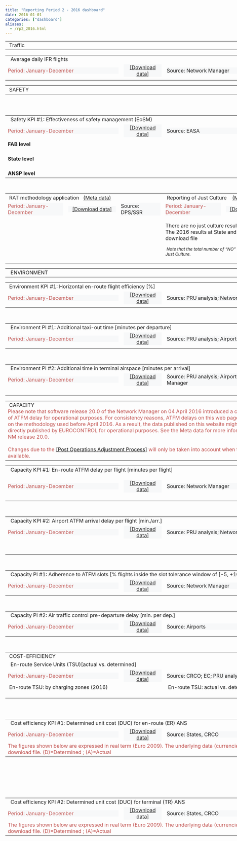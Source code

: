 ```yaml
---
title: "Reporting Period 2 - 2016 dashboard"
date: 2016-01-01
categories: ["dashboard"]
aliases:
  - /rp2_2016.html
---
```


<script type="text/javascript" src="//www.google.com/jsapi"></script><script type="text/javascript"> // load the visualisation API
google.load('visualization', '1', { packages: ['corechart', 'controls'] });
</script>
<script type="text/javascript">

function drawVisualization()
 {

// TRAFFIC - ERT FLTS - YY - CHART
 var crt_ertfltsYY = new google.visualization.ChartWrapper({
		chartType: 'ComboChart',
		containerId: 'crt_ertfltsYY',
		dataSourceUrl: '//docs.google.com/spreadsheets/d/1Ip-cVibeSuNUR3Hgt_EmfN2hUh-cJyh-gXSy_wKV-20/edit?usp=sharing&sheet=ERT_FLTS_YY&range=A5:E10',

		options: {
				width: 450, height: 170,
				chartArea: {left: 80, top: 30, width:'60%',height:'65%'},
				title: 'Average daily IFR flights (EU-wide)',
				titleTextStyle : {color: '#1F1F2E', fontSize: 12},
				legend: 'none',
				series: {
							0: {type: 'bars', color:'#7DD2F2', targetAxisIndex: 0},
							1: {type: 'lines', color:'#B89470', lineWidth: 2, pointSize: 7, targetAxisIndex: 1}
						},
				vAxes:{
							0:{	title:'Avg. daily IFR flights',
								titleTextStyle : {color: '#1F1F2E', fontSize: 11}, minValue: 0.00,
								textStyle:{color: '#1F1F2E'}},
							1:{	title:'year on year (%)',
								titleTextStyle : {color: '#1F1F2E', fontSize: 11}, maxValue: 0.04,
								textStyle:{color:'#B89470'}}
						}
				},
		view: {columns: [0,3,4], rows: [0,1,2,3,4]}
	}); crt_ertfltsYY.draw();


// TRAFFIC - ERT FLTS - MM - CHART
	var crt_ertfltsMM = new google.visualization.ChartWrapper({
		chartType: 'ComboChart',
		containerId: 'crt_ertfltsMM',
		dataSourceUrl: '//docs.google.com/spreadsheets/d/1Ip-cVibeSuNUR3Hgt_EmfN2hUh-cJyh-gXSy_wKV-20/edit?usp=sharing&sheet=ERT_FLTS_MM&range=A4:I64&tq=where%20I%3D1',
options: {
				width: 450, height: 190,
				chartArea: {left: 80, top: 30, width:'60%',height:'60%'},
				title: 'Avg. daily IFR flights',
				titleTextStyle : {color: 'grey', fontSize: 12},
				legend: 'none',
				series: {
							0: {type: 'bars', color:'#7DD2F2', targetAxisIndex: 0},
							1: {type: 'lines', color:'#B89470',lineWidth: 2, pointSize: 6, targetAxisIndex: 1}
						},
				vAxes:{
							0:{	title:'Avg. daily IFR flights',
								titleTextStyle : {color: '#1F1F2E', fontSize: 11}, minValue: 0.00,
								textStyle:{color: '#1F1F2E'}},
							1:{	title:'cum. change vs. prev. year (%)',
								titleTextStyle : {color: '#1F1F2E', fontSize: 11}, maxValue: 0.04,
								textStyle:{color:'#B89470'}}
						}
				},
		view: {columns: [2,6,7]}
	}); crt_ertfltsMM.draw();


// TRAFFIC - ERT FLTS - TABLE
	var tbl_ertflts_YY = new google.visualization.ChartWrapper({
		chartType: 'Table',
		containerId: 'tbl_ertflts_YY',
		dataSourceUrl: '//docs.google.com/spreadsheets/d/1Ip-cVibeSuNUR3Hgt_EmfN2hUh-cJyh-gXSy_wKV-20/edit?usp=sharing&sheet=ERT_FLTS_LOC&range=A5:F15',
		options:{allowHtml: false, width: 470, height: 340},
		view: {columns: [0,3,4,5]
		}
	}); tbl_ertflts_YY.draw();





  // EoSM - YY - CHART - [EU_YY]
    var crt_EoSMYY_ST = new google.visualization.ChartWrapper({
        chartType: 'ComboChart',
        containerId: 'crt_EoSMYY_ST',
        dataSourceUrl: 'https://docs.google.com/spreadsheets/d/1leb0YXcEDIvbQiMJ3bKZcLNxDNrLTSMm3jsmmwr2Lrs/edit?usp=sharing&sheet=EoSM_State_Score&range=A1:D31',
        options: {
            width: 475,
            height: 230,
            chartArea: {
                left: 50,
                top: 30,
                width: '85%',
                height: '50%'
            },
            title: 'Effectiveness of Safety Management score (State level)',
            titleTextStyle: {
                color: 'grey',
                fontSize: 12
            },
            legend: 'none',
            isStacked: 'true',
            seriesType: 'bars',
            colors: ['#7DD2F2'],
            vAxis: {
                title: 'EoSM score',
                titleTextStyle: {
                    color: 'grey',
                    fontSize: 11
                }
            },
            hAxis: {
                title: 'EASA verified results',
                titleTextStyle: {
                    color: 'grey',
                    fontSize: 11
                },
                type: 'string',
                slantedText: true,
                slantedTextAngle: 90,
                textStyle: {
                    color: 'grey',
                    fontSize: 10
                }
            }
        },
        view: {
            'columns': [0, 3]
        }
    });
    crt_EoSMYY_ST.draw();


  // EoSM - YY - CHART - [EU_YY]
    var crt_EoSMYY_AN = new google.visualization.ChartWrapper({
        chartType: 'ComboChart',
        containerId: 'crt_EoSMYY_AN',
        dataSourceUrl: 'https://docs.google.com/spreadsheets/d/1leb0YXcEDIvbQiMJ3bKZcLNxDNrLTSMm3jsmmwr2Lrs/edit?usp=sharing&sheet=EoSM_ANSP_Score&range=A1:D32',
        options: {
            width: 475,
            height: 230,
            chartArea: {
                left: 50,
                top: 30,
                width: '85%',
                height: '50%'
            },
            title: 'Effectiveness of Safety Management score (ANSP level)',
            titleTextStyle: {
                color: 'grey',
                fontSize: 12
            },
            legend: 'none',
            isStacked: 'true',
            seriesType: 'bars',
            colors: ['#7DD2F2'],
            vAxis: {
                title: 'EoSM score',
                titleTextStyle: {
                    color: 'grey',
                    fontSize: 11
                }
            },
            hAxis: {
                title: 'Verified by NSAs',
                titleTextStyle: {
                    color: 'grey',
                    fontSize: 11
                },
                type: 'string',
                slantedText: true,
                slantedTextAngle: 90,
                textStyle: {
                    color: 'grey',
                    fontSize: 10
                }
            }
        },
        view: {
            'columns': [0, 3]
        }
    });
    crt_EoSMYY_AN.draw();

  // EoSM - YY - CHART - [TABLE FAB]
    var tbl_EOSM_FAB_1 = new google.visualization.ChartWrapper({
        chartType: 'Table',
        containerId: 'tbl_EOSM_FAB_1',
        dataSourceUrl: 'https://docs.google.com/spreadsheets/d/1leb0YXcEDIvbQiMJ3bKZcLNxDNrLTSMm3jsmmwr2Lrs/edit?usp=sharing&sheet=EoSM_FAB_MIN_LEV&range=A3:K12',
        options: {
            header: true,
            allowHtml: true,
            width: 950,
            height: 150
        },
        view: {
            columns: [1, 2, 3, 4, 5, 6, 7, 8, 9, 10]
        }
    });
    tbl_EOSM_FAB_1.draw();


  // EoSM - YY - CHART - [TABLE STATE LEVEL]
    var tbl_EOSM_STA = new google.visualization.ChartWrapper({
        chartType: 'Table',
        containerId: 'tbl_EOSM_STA',
        dataSourceUrl: 'https://docs.google.com/spreadsheets/d/1leb0YXcEDIvbQiMJ3bKZcLNxDNrLTSMm3jsmmwr2Lrs/edit?usp=sharing&sheet=EoSM_State_MIN_LEV&range=A3:J33',
        options: {
            header: true,
            allowHtml: true,
            width: 950,
            height: 150
        },
        view: {
            columns: [1, 3, 4, 5, 6, 7, 8, 9]
        }
    });
    tbl_EOSM_STA.draw();

  // EoSM - YY - CHART - [TABLE ANSP LEVEL]
    var tbl_EOSM_ANSP = new google.visualization.ChartWrapper({
        chartType: 'Table',
        containerId: 'tbl_EOSM_ANSP',
        dataSourceUrl: 'https://docs.google.com/spreadsheets/d/1leb0YXcEDIvbQiMJ3bKZcLNxDNrLTSMm3jsmmwr2Lrs/edit?usp=sharing&sheet=EoSM_ANSP_MIN_LEV&range=A3:J34',
        options: {
            header: true,
            allowHtml: true,
            width: 950,
            height: 150
        },
        view: {
            columns: [1, 3, 4, 5, 6, 7, 8, 9]
        }
    });
    tbl_EOSM_ANSP.draw();


  // RAT - YY - CHART - [EU_YY]
    var Y15_crt_RAT = new google.visualization.ChartWrapper({
        chartType: 'ComboChart',
        containerId: 'Y15_crt_RAT',
        dataSourceUrl: 'https://docs.google.com/spreadsheets/d/1dLu943x8jVOynkIaoW0LmjDFYay5ap-xvgEbPesMNfw/edit?usp=sharing&sheet=SES_RP2&range=A1:B6',
        options: {
            width: 475,
            height: 230,
            chartArea: {
                left: 50,
                top: 30,
                width: '85%',
                height: '50%'
            },
            title: ' % severity assessed with RAT (EU RP2 States)',
            titleTextStyle: {
                color: 'grey',
                fontSize: 12
            },
            legend: 'none',
            isStacked: 'true',
            seriesType: 'bars',
            colors: ['#7DD2F2'],
            vAxis: {
                title: '% severity assessed',
                titleTextStyle: {
                    color: 'grey',
                    fontSize: 11
                }
            },
            hAxis: {
                title: 'The State level results can be found in the download file',
                titleTextStyle: {
                    color: 'grey',
                    fontSize: 11
                },
                type: 'string',
                //slantedText:true,
                //slantedTextAngle: 0,
                textStyle: {
                    color: 'grey',
                    fontSize: 11
                }
            }
        },
        view: {
            'columns': [0, 1]
        }
    });
    Y15_crt_RAT.draw();




// ENVIRONMENT - Horizontal flight efficiency - YY - CHART
	var crt_flteffYY = new google.visualization.ChartWrapper({
		chartType: 'ComboChart',
		containerId: 'crt_flteffYY',
		dataSourceUrl: '//docs.google.com/spreadsheets/d/1N0EH3rG0k-9ornfJXWWPks8iKBB8LBsx9WyqljHhc8c/edit?usp=sharing&sheet=FLT_EFF_YY&range=A5:G10',
			options:{
					width: 450, height: 180,
					chartArea: {left: 50, top: 30, width:'55%',height:'60%'},
					title: 'Horiz. en-route flight efficiency (yearly)',
					titleTextStyle : {color: 'grey', fontSize: 11},
			legend: {
                     position: 'right',
                     textStyle: { color: 'grey', fontSize: 10 }
					},
					series: {
								1: {type:'lines', color:'#5D7CBA', lineWidth: 1, pointSize: 3},
								0: {type:'lines', color:'#5D7CBA', lineWidth: 1, lineDashStyle: [6, 3]},
								3: {type:'lines', color:'#c0504d', lineWidth: 1, pointSize: 4, pointShape: 'diamond',},
							    2: {type:'lines', color:'#C0504D', lineWidth: 1, lineDashStyle: [6, 3]}
							},
					vAxis: {
                  title: 'Inefficiency (%)',
                  titleTextStyle: { color: 'grey', fontSize: 10 },
                  minValue: 0.02,
                  maxValue: 0.06,
                  viewWindow: { min: 0.02, max: 0.06 },
                  format: '0.0%'
               }
							,
					hAxis: {title: 'Annual values for the SES-RP2 area', titleTextStyle: {color: 'grey', fontSize: 10}}
				},
				view: {columns: [1,3,4,5,6] , rows: [0,1,2,3,4] }
	}); crt_flteffYY.draw();


// ENVIRONMENT - Horizontal flight efficiency - MM - CHART
    var crt_flteffMM = new google.visualization.ChartWrapper({
        chartType: 'LineChart',
        containerId: 'crt_flteffMM',
        dataSourceUrl: 'https://docs.google.com/spreadsheets/d/1N0EH3rG0k-9ornfJXWWPks8iKBB8LBsx9WyqljHhc8c/edit?usp=sharing&sheet=FLT_EFF_MM&range=A5:F65&tq=where%20F%3D1',
        options: {
            width: 450,
            height: 190,
            chartArea: {
                left: 50,
                top: 30,
                width: '55%',
                height: '50%'
            },
            title: 'Horiz. en-route flight efficiency (monthly)',
            titleTextStyle: {
                color: 'grey',
                fontSize: 11
            },
            legend: {
                position: 'right',
                textStyle: {
                    color: 'grey',
                    fontSize: 10
                }
            },
            series: {
                0: {
                    type: 'lines',
                    color: '#c0504d',
                    lineWidth: 1,
                    pointSize: 4,
                    pointShape: 'diamond'
                },
                1: {
                    type: 'lines',
                    color: '#5D7CBA',
                    lineWidth: 1,
                    pointSize: 3
                }
            },
            vAxis: {
                title: 'Inefficiency (%)',
                titleTextStyle: {
                    color: 'grey',
                    fontSize: 10
                },
                minValue: 0.02,
                maxValue: 0.06,
                viewWindow: {
                    min: 0.02,
                    max: 0.06
                },
                format: '0.0%'
            },
            hAxis: {
                title: 'Monthly values for the SES-RP2 area',
                titleTextStyle: {
                    color: 'grey',
                    fontSize: 10
                },
                type: 'string',
                slantedText: true,
                slantedTextAngle: 40,
                textStyle: {
                    fontSize: 11
                }
            }
        },
        view: {
            'columns': [0, 3, 4]
        }
    });
    crt_flteffMM.draw();


// ENVIRONMENT - Horizontal flight efficiency - TABLE
	var tbl_ert_flteff = new google.visualization.ChartWrapper({
		chartType: 'Table',
		containerId: 'tbl_ert_flteff',
		dataSourceUrl: '//docs.google.com/spreadsheets/d/1N0EH3rG0k-9ornfJXWWPks8iKBB8LBsx9WyqljHhc8c/edit?usp=sharing&sheet=ERT_FLT_EFF_FAB&range=A5:E15&hl=en_GB',
		options:{
		allowHtml: true,
		width: 470, height: 360,
		//style: {fontSize: 9}
		},
		view: {columns: [0,2,3,4]
		}
	}); tbl_ert_flteff.draw();

// ENVIRONMENT - ASMA DLY - LOC - TABLE
	var tbl_ASMAdly_LOC = new google.visualization.ChartWrapper({
		chartType: 'Table',
		containerId: 'tbl_ASMAdly_LOC',
		dataSourceUrl: '//docs.google.com/spreadsheets/d/1MdhOPUqTN4nvVcyU0LsfBJ3uNOGjv7x5O1VzQKekILg/edit?usp=sharing&sheet=ASMA_LOC&range=A5:F35',
		options:{ allowHtml: false, width: 470, height: 280},
		view: {columns: [0,5,1]}
	}); tbl_ASMAdly_LOC.draw();
// ENVIRONMENT - ASMA DLY - APT - TABLE
	var tbl_ASMAdly_APT = new google.visualization.ChartWrapper({
		chartType: 'Table',
		containerId: 'tbl_ASMAdly_APT',
		dataSourceUrl: '//docs.google.com/spreadsheets/d/1MdhOPUqTN4nvVcyU0LsfBJ3uNOGjv7x5O1VzQKekILg/edit?usp=sharing&sheet=ASMA_APT&range=A5:G180',
		options:{ allowHtml: false, width: 470, height: 280},
		view: {columns: [1,2,0,3]}
	}); tbl_ASMAdly_APT.draw();

// ENVIRONMENT - TAXI OUT DLY - LOC - TABLE
	var tbl_txdly_LOC = new google.visualization.ChartWrapper({
		chartType: 'Table',
		containerId: 'tbl_txdly_LOC',
		dataSourceUrl: '//docs.google.com/spreadsheets/d/1hLYGdDDyS6-6IXVyblXZiWptQ2FB818qoCn2g0msKas/edit?usp=sharing&sheet=TxOut_LOC&range=A5:F35',
		options:{ allowHtml: false, width: 470, height: 280},
		view: {columns: [0,5,1]}
	}); tbl_txdly_LOC.draw();
// ENVIRONMENT - TAXI OUT DLY - APT - TABLE
	var tbl_txdly_APT = new google.visualization.ChartWrapper({
		chartType: 'Table',
		containerId: 'tbl_txdly_APT',
		dataSourceUrl: '//docs.google.com/spreadsheets/d/1hLYGdDDyS6-6IXVyblXZiWptQ2FB818qoCn2g0msKas/edit?usp=sharing&sheet=TxOut_APT&range=A5:G180',
		options:{ allowHtml: false, width: 470, height: 280},
		view: {columns: [1,2,0,3]}
	}); tbl_txdly_APT.draw();

// CAPACITY - En-route ATFM delay - YY - CHART
	var crt_ertdlyYY = new google.visualization.ChartWrapper({
		chartType: 'ComboChart',
		containerId: 'crt_ertdlyYY',
		dataSourceUrl: '//docs.google.com/spreadsheets/d/1qrQvx2VBM5ig-HGvIIbHk_kkjJoQa5Wx0QOtC_4xIPE/edit?usp=sharing&alt=json&sheet=ERT_ATFM_YY&range=A5:F10',
		options:{
					width: 450, height: 160,
					chartArea: {left: 50, top: 30, width:'55%',height:'60%'},
					title: 'En-route ATFM delays (SES RP2 area)',
					titleTextStyle : {color: 'grey', fontSize: 11},
					legend: {position:'right',textStyle:{color: 'grey', fontSize: 10}},
					isStacked : 'true',
					series: {
								1: {type:'bars',color:'#7DD2F2'},
								0: {type:'lines',color:'D80032', lineWidth: 0.5, pointSize: 7}
							},
					vAxis: {title: 'minutes per flight', format: '0.00',
							titleTextStyle: {color: 'grey', fontSize: 10}}
				},
		view: {'columns': [0,4,1]}
	}); crt_ertdlyYY.draw();

// CAPACITY - En-route ATFM delay - MM - CHART
	var crt_ertdlyMM = new google.visualization.ChartWrapper({
		chartType: 'ComboChart',
		containerId: 'crt_ertdlyMM',
		dataSourceUrl: '//docs.google.com/spreadsheets/d/1qrQvx2VBM5ig-HGvIIbHk_kkjJoQa5Wx0QOtC_4xIPE/edit?usp=sharing&sheet=ERT_ATFM_MM&range=A5:G65&tq=where%20G%3D1',
		options:{
					width: 450, height: 190,
					chartArea: {left: 80, top: 30, width:'60%',height:'60%'},
					title: 'En-route ATFM delays (SES RP2 Area)',
					titleTextStyle : {color: 'grey', fontSize: 11},
					legend: {position:'right',textStyle:{color: 'grey', fontSize: 10}},
					isStacked : 'true',
					series: {
								0: {type:'lines',color:'#5D7CBA', lineWidth: 1, pointSize: 6},
								1: {type:'bars',color:'#7DD2F2'}
							},
					vAxis: {title: 'minutes per flight', format: '0.00',
							titleTextStyle: {color: 'grey',fontSize: 10}}
				},
		view: {'columns': [1,5,2]}
	}); crt_ertdlyMM.draw();

// ERT ATFM DLY - YY EU wide - TABLE
	var tbl_ertdly_YYtgt = new google.visualization.ChartWrapper({
		chartType: 'Table',
		containerId: 'tbl_ertdly_YYtgt',
		dataSourceUrl: '//docs.google.com/spreadsheets/d/1qrQvx2VBM5ig-HGvIIbHk_kkjJoQa5Wx0QOtC_4xIPE/edit?usp=sharing&sheet=ERT_ATFM_LOC&range=A5:F15&hl=en_GB',
		options:{allowHtml: false, width: 470, height: 280},
		view: {columns: [0,1,4,5]
		}
	}); tbl_ertdly_YYtgt.draw();

// CAPACITY - Airport ATFM arrival delay - YY - CHART
	var crt_aptATFMsesYY = new google.visualization.ChartWrapper({
		chartType: 'ComboChart',
		containerId: 'crt_aptATFMsesYY',
		dataSourceUrl: '//docs.google.com/spreadsheets/d/1_4ov3Bh400d9X2MNkXt8nH3BBpD7ipyhZULbKuGEAI4/edit?usp=sharing&sheet=APT_ATFM_SES_YY&range=A5:D10',
		options:{
					width: 450, height: 190,
					chartArea: {left: 80, top: 30, width:'60%',height:'60%'},
					title: 'Airport ATFM arrival delays (SES-RP2 airports)',
					titleTextStyle : {color: 'grey', fontSize: 11},
					legend: {position:'right',textStyle:{color: 'grey', fontSize: 10}},
					isStacked : 'true',
					seriesType: 'bars',
					colors: ['#7DD2F2'],
					vAxis: {title: 'minutes per arrival',  format: '0.00',
							titleTextStyle: {color: 'grey', fontSize: 10}}
				},
		view: { columns: [0,1] , rows: [0,1,2,3,4] }
	}); crt_aptATFMsesYY.draw();

// CAPACITY - Airport ATFM arrival delay - MM - CHART
	var crt_aptATFMsesMM = new google.visualization.ChartWrapper({
		chartType: 'ComboChart',
		containerId: 'crt_aptATFMsesMM',
		dataSourceUrl: '//docs.google.com/spreadsheets/d/1_4ov3Bh400d9X2MNkXt8nH3BBpD7ipyhZULbKuGEAI4/edit?usp=sharing&sheet=APT_ATFM_SES_MM&range=A5:G65&tq=where%20G%3D1',
				options:{
					width: 450, height: 190,
					chartArea: {left: 80, top: 30, width:'60%',height:'60%'},
					title: 'Airport arr. ATFM delays (SES-RP2 airports)',
					titleTextStyle : {color: 'grey', fontSize: 11},
					legend: {position:'right',textStyle:{color: 'grey', fontSize: 10}},
					isStacked : 'true',
					series: {
								0: {type:'lines',color:'#5D7CBA', lineWidth: 1, pointSize: 6},
								1: {type:'bars',color:'#7DD2F2'}
							},
					vAxis: {title: 'minutes per arrival', format: '0.00',
							titleTextStyle: {color: 'grey', fontSize: 10}}
						},
		view: {'columns': [1,5,2] }
	}); crt_aptATFMsesMM.draw();

// CAPACITY - Airport ATFM arrival delay - LOC - TABLE
	var tbl_aptATFM_LOC = new google.visualization.ChartWrapper({
		chartType: 'Table',
		containerId: 'tbl_aptATFM_LOC',
		dataSourceUrl: '//docs.google.com/spreadsheets/d/1_4ov3Bh400d9X2MNkXt8nH3BBpD7ipyhZULbKuGEAI4/edit?usp=sharing&sheet=APT_ATFM_LOC&range=A5:G35',
		options:{ allowHtml:true, width: 470, height: 280},
		view: {columns: [0,1,2,3,4]}
	}); tbl_aptATFM_LOC.draw();

// CAPACITY - Airport ATFM arrival delay - APT - TABLE
	var tbl_aptATFM_APT = new google.visualization.ChartWrapper({
		chartType: 'Table',
		containerId: 'tbl_aptATFM_APT',
		dataSourceUrl: '//docs.google.com/spreadsheets/d/1_4ov3Bh400d9X2MNkXt8nH3BBpD7ipyhZULbKuGEAI4/edit?usp=sharing&sheet=APT_ATFM_APT&range=A5:F180',
		options:{ allowHtml:true, width: 470, height: 280},
		view: {columns: [1,2,0,3]}
	}); tbl_aptATFM_APT.draw();

// CAPACITY - Airport ATFM slot adherence LOC - TABLE
	var tbl_aptATFMADH_LOC = new google.visualization.ChartWrapper({
		chartType: 'Table',
		containerId: 'tbl_aptATFMADH_LOC',
		dataSourceUrl: '//docs.google.com/spreadsheets/d/1aXO6pvE4Q6m7auDAGJv2VwXUOUd00-zfdLJbMBRYbkY/edit?usp=sharing&sheet=APT_ATFM_ADH_LOC&range=A5:B35',
		options:{ allowHtml:true, width: 470, height: 280},
		view: {columns: [0,1]}
	}); tbl_aptATFMADH_LOC.draw();

// CAPACITY - Airport ATFM slot adherence APT - TABLE
	var tbl_aptATFMADH_APT = new google.visualization.ChartWrapper({
		chartType: 'Table',
		containerId: 'tbl_aptATFMADH_APT',
		dataSourceUrl: '//docs.google.com/spreadsheets/d/1aXO6pvE4Q6m7auDAGJv2VwXUOUd00-zfdLJbMBRYbkY/edit?usp=sharing&sheet=APT_ATFM_ADH_APT&range=A5:D180',
		options:{ allowHtml:true, width: 470, height: 280},
		view: {columns: [1,2,0,3]}
	}); tbl_aptATFMADH_APT.draw();

// CAPACITY - Airport ATC pre-departure LOC - TABLE
	var tbl_aptATC_LOC = new google.visualization.ChartWrapper({
		chartType: 'Table',
		containerId: 'tbl_aptATC_LOC',
		dataSourceUrl: '//docs.google.com/spreadsheets/d/1fbGRbNRWg6XJyhGIuA-LgacvNGUtdLU_CqbtvP9Wwjo/edit?usp=sharing&sheet=APT_ATC_PRE_LOC&range=A5:E35',
		options:{ allowHtml:true, width: 470, height: 280},
		view: {columns: [0,4,1]}
	}); tbl_aptATC_LOC.draw();

// CAPACITY - Airport ATC pre-departure APT - TABLE
	var tbl_aptATC_APT = new google.visualization.ChartWrapper({
		chartType: 'Table',
		containerId: 'tbl_aptATC_APT',
		dataSourceUrl: '//docs.google.com/spreadsheets/d/1fbGRbNRWg6XJyhGIuA-LgacvNGUtdLU_CqbtvP9Wwjo/edit?usp=sharing&sheet=APT_ATC_PRE_APT&range=A5:F180',
		options:{ allowHtml:true, width: 470, height: 280},
		view: {columns: [1,2,0,3]}
	}); tbl_aptATC_APT.draw();

// ERT SU - TABLE
	var tbl_ertSU = new google.visualization.ChartWrapper({
		chartType: 'Table',
		containerId: 'tbl_ertSU',
		dataSourceUrl: '//docs.google.com/spreadsheets/d/1vr98Lgny8K4enpo3NhXVUIS0tqJ0Xf1SonxfeZwnv9g/edit?usp=sharing&sheet=ERT_SU_CZ&range=A5:I36',
		options:{ allowHtml:true, width: 470, height: 400},
		view: {columns: [0,3,6,8,5]}
	}); tbl_ertSU.draw();

// ERT SU - YY - CHART vs target - [EU_YY]
var crt_ertSUYYvstgt = new google.visualization.ChartWrapper({
		chartType: 'ComboChart',
		containerId: 'crt_ertSUYYvstgt',
		dataSourceUrl: '//docs.google.com/spreadsheets/d/1vr98Lgny8K4enpo3NhXVUIS0tqJ0Xf1SonxfeZwnv9g/edit?usp=sharing&sheet=ERT_SU_CZ&range=A5:M36',
		options:{
					width: 475, height: 400,
					chartArea: {left: 55, top: 30, width:'80%',height:'50%'},
					titleTextStyle : {color: 'grey', fontSize: 12},
					legend: {position:'bottom',textStyle:{color: 'grey', fontSize: 10}},
					series: {
								0: {type:'bars',color:'#7DD2F2'},
								1: {type:'lines',color:'green', lineWidth: 1},
							    2: {type:'lines',color:'D80032', lineWidth: 1}
							},
					vAxis: {title: 'actual vs. determined ERT SU',  format: '0%', viewWindow: { min: -0.15, max: 0.35 }, textStyle: {color: 'grey', fontSize: 11},
							titleTextStyle: {color: 'grey', fontSize: 10}},
					hAxis: {slantedTextAngle: 90,
							textStyle: {color: 'grey', fontSize: 10}}
				},
		view: {'columns': [0,8,10,12]}
	}); crt_ertSUYYvstgt.draw();

// ER CEF - STATE - TABLE
    var tbl_ertcef_state = new google.visualization.ChartWrapper({
        chartType: 'Table',
        containerId: 'tbl_ertcef_state',
        dataSourceUrl: 'https://docs.google.com/spreadsheets/d/1Q6DzCPVQP07T2yYBM9O9QjV6QmjGi7ehlMzezI4hsPY/edit?usp=sharing&sheet=ERT_CEF_STATE&range=A2:AJ32&hl=en_GB',
        options: {
            allowHtml: true,
            width: 950,
            height: 280
        },
        view: {columns: [0, 29, 30,31,33,34,35]}
    });
    tbl_ertcef_state.draw();

 // ER CEF - FAB - TABLE
    var tbl_ertcef_fab = new google.visualization.ChartWrapper({
        chartType: 'Table',
        containerId: 'tbl_ertcef_fab',
        dataSourceUrl: 'https://docs.google.com/spreadsheets/d/1Q6DzCPVQP07T2yYBM9O9QjV6QmjGi7ehlMzezI4hsPY/edit?usp=sharing&sheet=ERT_CEF_FAB&range=A2:N11&hl=en_GB',
        options: {
            allowHtml: true,
            width: 950,
            height: 270
        },
        view: {columns: [0, 7, 8, 9,11,12,13]}
    });
    tbl_ertcef_fab.draw();

 // TRM CEF - TCZ - TABLE
    var tbl_trcef_state = new google.visualization.ChartWrapper({
        chartType: 'Table',
        containerId: 'tbl_trcef_state',
        dataSourceUrl: 'https://docs.google.com/spreadsheets/d/11HvNJxV1uOvywak5seqy2CXGEKWl7jUJVdBO_MrE98w/edit?usp=sharing&sheet=TRM_CEF_STATE&range=A2:AJ39&hl=en_GB',
        options: {
            allowHtml: true,
            width: 950,
            height: 280
        },
        view: {columns: [0, 29, 30,31,33,34,35]}
    });
    tbl_trcef_state.draw();

 // TRM CEF - FAB - TABLE
    var tbl_trcef_fab = new google.visualization.ChartWrapper({
        chartType: 'Table',
        containerId: 'tbl_trcef_fab',
        dataSourceUrl: 'https://docs.google.com/spreadsheets/d/11HvNJxV1uOvywak5seqy2CXGEKWl7jUJVdBO_MrE98w/edit?usp=sharing&sheet=TRM_CEF_FAB&range=A2:N11&hl=en_GB',
        options: {
            allowHtml: true,
            width: 950,
            height: 270
        },
        view: {columns: [0, 7, 8, 9,11,12,13]}
    });
    tbl_trcef_fab.draw();

}
google.setOnLoadCallback(drawVisualization)
</script>


<table style="text-align: left; width: 950px;" border="0" cellpadding="2" cellspacing="2">
<tbody>
<tr>
<td colspan="2" rowspan="1" style="width: 950px">
<div class="head2">&nbsp;Traffic</div>
</td>
</tr>

<table style="width: 950px;" border="0" cellpadding="1" cellspacing="1">
<tbody>
<tr>
<td colspan="4" rowspan="1">
<div class="head3">&nbsp; Average daily IFR flights</div>
</td>
</tr>
<tr>
<td>
<div style="width: 350px; text-align: left; background-color:#f7f8f9; vertical-align: top;" class="data-period"> <span style="color:#C0504D;">
Period: January-December</span></div></td>
<td>
<div style="width: 120px; text-align: center; background-color:#f7f8f9; vertical-align: top;"><span style="color: rgb(102, 102, 102);">
<a href="//docs.google.com/spreadsheets/d/1Ip-cVibeSuNUR3Hgt_EmfN2hUh-cJyh-gXSy_wKV-20/edit?usp=sharing&hl=en_GB" target="_blank">[Download data]</a>
</span></div></td>
<td>
<div style="width: 350px; text-align: left; background-color:#f7f8f9; vertical-align: top;" class="data-source">
Source: Network Manager</div></td>
<td>
<div style="width: 120px; text-align: center; background-color:#f7f8f9; vertical-align: top;"> <span style="color: rgb(102, 102, 102);">
<a href='{{< relref "/metadata/minutes-of-en-route-atfm-delay-per-flight-ses-rp2.md" >}}' target="_blank">[Meta data]</a>
</span></div></td>

</tr>
<tr>
<td colspan="2" rowspan="1" style="width: 475px; vertical-align: top;">
<div style="float: left;" id="crt_ertfltsYY"></div>
<div style="float: left;" id="crt_ertfltsMM"></div>

<td colspan="2" rowspan="1" style="width: 475px; vertical-align: top;">
<div style="float: top;" id="tbl_ertflts_YY"></div>

</tr>
</tbody>
</table>
</tbody>
</table>


<table style="text-align: left; width: 950px;" border="0" cellpadding="2" cellspacing="2">
<tbody>
<tr>
<td colspan="4" rowspan="1" style="width: 950px">
<div class="head2">&nbsp;SAFETY</div>
</td>
</tr>
<table style="width: 950px;" border="0" cellpadding="1" cellspacing="1">
<tbody>
<tr>
<td colspan="4" rowspan="1">
<div class="head3">&nbsp; Safety KPI #1: Effectiveness of safety management (EoSM)</div>
</td>
</tr>
<tr>
<td>
<div style="width: 350px; text-align: left; background-color:#f7f8f9; vertical-align: top;" class="data-period"> <span style="color:#C0504D;">
Period: January-December</span></div>
</td>
<td>
<div style="width: 120px; text-align: center; background-color:#f7f8f9; vertical-align: top;"><span style="color: rgb(102, 102, 102);">
<a href="https://docs.google.com/spreadsheets/d/1leb0YXcEDIvbQiMJ3bKZcLNxDNrLTSMm3jsmmwr2Lrs/edit?usp=sharing" target="_blank">[Download data]</a>
</span></div>
</td>
<td>
<div style="width: 350px; text-align: left; background-color:#f7f8f9; vertical-align: top;" class="data-source">
Source: EASA</div>
</td>
<td>
<div style="width: 120px; text-align: center; background-color:#f7f8f9; vertical-align: top;"> <span style="color: rgb(102, 102, 102);">
<a href='{{< relref "/metadata/effectiveness-of-safety-management.md" >}}' target="_blank">[Meta data]</a>
</span></div>
</td>
</tr>
<tr>
<td colspan="2" rowspan="1" style="width: 475px; vertical-align: top;">
<div style="float: top;" id="crt_EoSMYY_ST"></div>
<td colspan="2" rowspan="1" style="width: 475px; vertical-align: top;">
<div style="float: top;" id="crt_EoSMYY_AN"></div>
</td>
</tr>
<tr>
<td colspan="4" rowspan="1" style="width: 950px; vertical-align: top;">
<div><b>FAB level</b></div>
<div style="float: top;" id="tbl_EOSM_FAB_1"></div>
</tr>
<br>
<tr>
<td colspan="4" rowspan="1" style="width: 950px; vertical-align: top;">
<br>
<div><b>State level</b></div>
<div style="float: top;" id="tbl_EOSM_STA"></div>
</td>
</tr>
<tr>
<td colspan="4" rowspan="1" style="width: 950px; vertical-align: top;">
<br>
<div><b>ANSP level</b></div>
<div style="float: top;" id="tbl_EOSM_ANSP"></div>
</td>
<br>
</tr>
</tbody>
</table>
<table style="text-align: left; width: 950px;" border="0" cellpadding="2" cellspacing="2">
<tbody>
<br>
<tr>
<td colspan="3" rowspan="1" style="width: 475px, text-align: center; vertical-align: top;">
<div class="head4">&nbsp;RAT methodology application&nbsp;&nbsp;
<a href='{{< relref "/metadata/rat-methodology-application.md" >}}' target="_blank">(Meta data)</a></div>
</td>
<td colspan="3" rowspan="1" style="width: 475px, text-align: center; vertical-align: top;">
<div class="head4">&nbsp;Reporting of Just Culture &nbsp;&nbsp;
<a href='{{< relref "/metadata/reporting-of-just-culture.md" >}}' target="_blank">(Meta data)</a> </div>
</td>
</tr>
<tr>
<td>
<div style="width: 175px; text-align: left; background-color:#f7f8f9; vertical-align: top;" class="data-period"> <span style="color:#C0504D;">
Period: January-December</span></div>
</td>
<td>
<div style="width: 150px; text-align: center; background-color:#f7f8f9; vertical-align: top;"><span style="color: rgb(102, 102, 102);">
<a href="https://docs.google.com/spreadsheets/d/160-P769ewud3-dcR7kwhw6m7g0acg8ldp_9zdYCfm9c/edit?usp=sharing" target="_blank">[Download data]</a>
</span></div>
</td>
<td>
<div style="width: 125px; text-align: left; background-color:#f7f8f9; vertical-align: top;" class="data-source">Source: DPS/SSR</div>
</td>
<td>
<div style="width: 175px; text-align: left; background-color:#f7f8f9; vertical-align: top;" class="data-period"> <span style="color:#C0504D;">
Period: January-December</span></div>
</td>
<td>
<div style="width: 150px; text-align: center; background-color:#f7f8f9; vertical-align: top;"><span style="color: rgb(102, 102, 102);">
<a href="https://docs.google.com/spreadsheets/d/1Ck1CEYiWZnN_C716rH7UHvCe7WXvB52Uhpnc_qLpA64/edit?usp=sharing" target="_blank">[Download data]</a>
</span></div>
</td>
<td>
<div style="width: 125px; text-align: left; background-color:#f7f8f9; vertical-align: top;" class="data-source">Source: EASA</div>
</td>
</tr>
<tr>
<td colspan="3" rowspan="1">
<div style="float: top;" id="Y15_crt_RAT"></div>
</td>
<td colspan="3" rowspan="1">
<div style="text-align: left; vertical-align: top">
<p>There are no just culture results at European wide level.
<br>The 2016 results at State and ANSP level can be found in the download file</p>
<p><small><i>&nbsp;Note that the total number of "NO" answers may not reflect an absence of Just Culture.</i></small></p>
</div>
</td>
</tr>
</tbody>
</table>
</tbody>
</table>

<table style="text-align: left; width: 950px;" border="0" cellpadding="2" cellspacing="2">
<tbody>
<tr>
<td colspan="4" rowspan="1" style="width: 950px">
<div class="head2">&nbsp; ENVIRONMENT</div>
</td>
</tr>

<table style="width: 950px;" border="0" cellpadding="1" cellspacing="1">
<tbody>
<tr>
<td colspan="4" rowspan="1">
<div class="head3">&nbsp;Environment KPI #1: Horizontal en-route flight efficiency [%]</div>
</td>
</tr>
<tr>
<td>
<div style="width: 350px; text-align: left; background-color:#f7f8f9; vertical-align: top;" class="data-period"> <span style="color:#C0504D;">
Period: January-December</span></div></td>
<td>
<div style="width: 120px; text-align: center; background-color:#f7f8f9; vertical-align: top;"><span style="color: rgb(102, 102, 102);">
<a href="//docs.google.com/spreadsheets/d/1N0EH3rG0k-9ornfJXWWPks8iKBB8LBsx9WyqljHhc8c/edit?usp=sharing&hl=en_GB" target="_blank">[Download data]</a>
</span></div></td>
<td>
<div style="width: 350px; text-align: left; background-color:#f7f8f9; vertical-align: top;" class="data-source">
Source: PRU analysis; Network Manager</div></td>
<td>
<div style="width: 120px; text-align: center; background-color:#f7f8f9; vertical-align: top;"> <span style="color: rgb(102, 102, 102);">
<a href='{{< relref "/metadata/average-horizontal-en-route-inefficiency.md" >}}' target="_blank">[Meta data]</a>
</span></div></td>

</tr>
<tr>
<td colspan="2" rowspan="1" style="width: 475px; vertical-align: top;">
<div style="float: left;" id="crt_flteffYY"></div>
<div style="float: left;" id="crt_flteffMM"></div>
<td colspan="2" rowspan="1" style="width: 475px; vertical-align: top;">
<div style="float: top;" id="tbl_ert_flteff"></div>
</tr>
</tbody>
</table><br>

<table style="width: 950px;" border="0" cellpadding="1" cellspacing="1">
<tbody>
<tr>
<td colspan="4" rowspan="1">
<div class="head3">&nbsp; Environment PI #1: Additional taxi-out time [minutes per departure]</div>
</td>
</tr>
<tr>
<td>
<div style="width: 350px; text-align: left; background-color:#f7f8f9; vertical-align: top;" class="data-period"> <span style="color:#C0504D;">
Period: January-December</span></div></td>
<td>
<div style="width: 120px; text-align: center; background-color:#f7f8f9; vertical-align: top;"><span style="color: rgb(102, 102, 102);">
<a href="//docs.google.com/spreadsheets/d/1hLYGdDDyS6-6IXVyblXZiWptQ2FB818qoCn2g0msKas/edit?usp=sharing&hl=en_GB" target="_blank">[Download data]</a>
</span></div></td>
<td>
<div style="width: 350px; text-align: left; background-color:#f7f8f9; vertical-align: top;">
Source: PRU analysis; Airports</div></td>
<td>
<div style="width: 120px; text-align: center; background-color:#f7f8f9; vertical-align: top;"> <span style="color: rgb(102, 102, 102);">
<a href='{{< relref "/metadata/additional-taxi-out-time.html" >}}' target="_blank">[Meta data]</a>
</span></div></td>

</tr>
<tr>
<td colspan="2" rowspan="1" style="width: 475px; vertical-align: top;">
<div style="float: top;" id="tbl_txdly_LOC"></div>
<td colspan="2" rowspan="1" style="width: 475px; vertical-align: top;">
<div style="float: top;" id="tbl_txdly_APT"></div></td>
</tr>
</tbody>
</table>
<br>
<table style="width: 950px;" border="0" cellpadding="1" cellspacing="1">
<tbody>
<tr>
<td colspan="4" rowspan="1">
<div class="head3">&nbsp; Environment PI #2: Additional time in terminal airspace [minutes per arrival]</div>
</td>
</tr>
<tr>
<td>
<div style="width: 350px; text-align: left; background-color:#f7f8f9; vertical-align: top;" class="data-period"> <span style="color:#C0504D;">
Period: January-December</span></div></td>
<td>
<div style="width: 120px; text-align: center; background-color:#f7f8f9; vertical-align: top;"><span style="color: rgb(102, 102, 102);">
<a href="//docs.google.com/spreadsheets/d/1MdhOPUqTN4nvVcyU0LsfBJ3uNOGjv7x5O1VzQKekILg/edit?usp=sharing&hl=en_GB" target="_blank">[Download data]</a>
</span></div></td>

<td>
<div style="width: 350px; text-align: left; background-color:#f7f8f9; vertical-align: top;" class="data-source">
Source: PRU analysis; Airports; Network Manager</div></td>
<td>
<div style="width: 120px; text-align: center; background-color:#f7f8f9; vertical-align: top;"> <span style="color: rgb(102, 102, 102);">
<a href='{{< relref "/metadata/additional-asma-time.html" >}}' target="_blank">[Meta data]</a>
</span></div></td>

</tr>
<tr>
<td colspan="2" rowspan="1" style="width: 475px; vertical-align: top;">
<div style="float: top;" id="tbl_ASMAdly_LOC"></div><br>	</td>
<td colspan="2" rowspan="1" style="width: 475px; vertical-align: top;">
<div style="float: top" id="tbl_ASMAdly_APT"></div><br>	</td>
</tr>
</tbody>
</table>

</tbody>
</table>

<table style="text-align: left; width: 950px;" border="0" cellpadding="2" cellspacing="2">
<tbody>
<tr>
<td colspan="4" rowspan="1" style="width: 950px">
<div class="head2">&nbsp;CAPACITY</div>
<span style="color:#C0504D;">Please note that software release 20.0 of the Network Manager on 04 April 2016 introduced a change in the computation of ATFM delay for operational purposes. For consistency reasons, ATFM delays on this web page will continue to be based on the methodology used before April 2016. As a result, the data published on this website might deviate from the data directly published by EUROCONTROL for operational purposes.
See the Meta data for more information on the changes in NM release 20.0.<br><br>
Changes due to the <a href="http://www.eurocontrol.int/publications/post-operations-performance-adjustment-process" target="_blank">[Post Operations Adjustment Process]</a> will only be taken into account when the full year 2016 is available.
</span>
</td>
</tr>

<table style="width: 950px;" border="0" cellpadding="1" cellspacing="1">
<tbody>
<tr>
<td colspan="4" rowspan="1">
<div class="head3">&nbsp; Capacity KPI #1: En-route ATFM delay per flight [minutes per flight]</div>
</div>
</td>
</tr>
<tr>
<td>
<div style="width: 350px; text-align: left; background-color:#f7f8f9; vertical-align: top;" class="data-period"> <span style="color:#C0504D;">
Period: January-December</span></div></td>
<td>
<div style="width: 120px; text-align: center; background-color:#f7f8f9; vertical-align: top;"><span style="color: rgb(102, 102, 102);">
<a href="//docs.google.com/spreadsheets/d/1qrQvx2VBM5ig-HGvIIbHk_kkjJoQa5Wx0QOtC_4xIPE/edit?usp=sharing&hl=en_GB" target="_blank">[Download data]</a>

</span></div></td>
<td>
<div style="width: 350px; text-align: left; background-color:#f7f8f9; vertical-align: top;" class="data-source">
Source: Network Manager</div></td>
<td>
<div style="width: 120px; text-align: center; background-color:#f7f8f9; vertical-align: top;"> <span style="color: rgb(102, 102, 102);">
<a href='{{< relref "/metadata/minutes-of-en-route-atfm-delay-per-flight-ses-rp2.md" >}}' target="_blank">[Meta data]</a>
</span></div></td>

</tr>
<tr>
<td colspan="2" rowspan="1" style="width: 475px; vertical-align: top;">
<div style="float: left;" id="crt_ertdlyYY"></div>
<div style="float: left;" id="crt_ertdlyMM"></div>

<td colspan="2" rowspan="1" style="width: 475px; vertical-align: top;">
<div style="float: top;" id="tbl_ertdly_YYtgt"></div>

</tr>
</tbody>
</table><br>


<table style="width: 950px;" border="0" cellpadding="1" cellspacing="1">
<tbody>
<tr>
<td colspan="4" rowspan="1">
<div class="head3">&nbsp; Capacity KPI #2: Airport ATFM arrival delay per flight [min./arr.]</div>
</td>
</tr>
<tr>
<td>
<div style="width: 350px; text-align: left; background-color:#f7f8f9; vertical-align: top;" class="data-period"> <span style="color:#C0504D;">
Period: January-December</span></div></td>
<td>
<div style="width: 120px; text-align: center; background-color:#f7f8f9; vertical-align: top;"><span style="color: rgb(102, 102, 102);">
<a href="//docs.google.com/spreadsheets/d/1_4ov3Bh400d9X2MNkXt8nH3BBpD7ipyhZULbKuGEAI4/edit?usp=sharing&hl=en_GB" target="_blank">[Download data]</a>
</span></div></td>
<td>
<div style="width: 350px; text-align: left; background-color:#f7f8f9; vertical-align: top;" class="data-source">
Source: PRU analysis; Network Manager</div></td>
<td>
<div style="width: 120px; text-align: center; background-color:#f7f8f9; vertical-align: top;"> <span style="color: rgb(102, 102, 102);">
<a href='{{< relref "/metadata/airport-atfm-delay.md" >}}' target="_blank">[Meta data]</a>
</span></div></td>

</tr>
<tr>
<td colspan="2" rowspan="1" style="width: 475px; vertical-align: top;">
<div style="float: left;" id="crt_aptATFMsesYY"></div><br><br>
<div style="float: top;" id="tbl_aptATFM_LOC"></div>


<td colspan="2" rowspan="1" style="width: 475px; vertical-align: top;">
<div style="float: left;" id="crt_aptATFMsesMM"></div><br><br>
<div style="float: top;" id="tbl_aptATFM_APT"></div>

</tr>
</tbody>
</table>	<br>

<table style="width: 950px;" border="0" cellpadding="1" cellspacing="1">
<tbody>
<tr>
<td colspan="4" rowspan="1">
<div class="head3">&nbsp; Capacity PI #1: Adherence to ATFM slots [% flights inside the slot tolerance window of [-5, +10 min.]]</div>
</td>
</tr>
<tr>
<td>
<div style="width: 350px; text-align: left; background-color:#f7f8f9; vertical-align: top;" class="data-period"> <span style="color:#C0504D;">
Period: January-December</span></div></td>
<td>
<div style="width: 120px; text-align: center; background-color:#f7f8f9; vertical-align: top;"><span style="color: rgb(102, 102, 102);">
<a href="//docs.google.com/spreadsheets/d/1aXO6pvE4Q6m7auDAGJv2VwXUOUd00-zfdLJbMBRYbkY/edit?usp=sharing&hl=en_GB" target="_blank">[Download data]</a>
</span></div></td>
<td>
<div style="width: 350px; text-align: left; background-color:#f7f8f9; vertical-align: top;" class="data-source">
Source: Network Manager</div></td>
<td>
<div style="width: 120px; text-align: center; background-color:#f7f8f9; vertical-align: top;"> <span style="color: rgb(102, 102, 102);">
<a href='{{< relref "/metadata/atfm-slot-adherence.md" >}}' target="_blank">[Meta data]</a>
</span></div></td>

</tr>
<tr>
<td colspan="2" rowspan="1" style="width: 475px; vertical-align: top;">
<div style="float: top;" id="tbl_aptATFMADH_LOC"></div>
<td colspan="2" rowspan="1" style="width: 475px; vertical-align: top;">
<div style="float: top;" id="tbl_aptATFMADH_APT"></div>
</tr>
</tbody>
</table><br>


<table style="width: 950px;" border="0" cellpadding="1" cellspacing="1">
<tbody>
<tr>
<td colspan="4" rowspan="1">
<div class="head3">&nbsp; Capacity PI #2: Air traffic control pre-departure delay [min. per dep.]</div>
</td>
</tr>
<tr>
<td>
<div style="width: 350px; text-align: left; background-color:#f7f8f9; vertical-align: top;" class="data-period"> <span style="color:#C0504D;">
Period: January-December</span></div></td>
<td>
<div style="width: 120px; text-align: center; background-color:#f7f8f9; vertical-align: top;"><span style="color: rgb(102, 102, 102);">
<a href="//docs.google.com/spreadsheets/d/1fbGRbNRWg6XJyhGIuA-LgacvNGUtdLU_CqbtvP9Wwjo/edit?usp=sharing&hl=en_GB" target="_blank">[Download data]</a>
</span></div></td>

<td>
<div style="width: 350px; text-align: left; background-color:#f7f8f9; vertical-align: top;">
Source: Airports</div></td>
<td>
<div style="width: 120px; text-align: center; background-color:#f7f8f9; vertical-align: top;"> <span style="color: rgb(102, 102, 102);">
<a href='{{< relref "/metadata/atc-pre-departure-delay.md" >}}' target="_blank">[Meta data]</a>
</span></div></td>

</tr>
<tr>
<td colspan="2" rowspan="1" style="width: 475px; vertical-align: top;">
<div style="float: top;" id="tbl_aptATC_LOC"></div></td>
<td colspan="2" rowspan="1" style="width: 475px; vertical-align: top;">
<div style="float: top;" id="tbl_aptATC_APT"></div></td>
</tr>
</tbody>
</table><br>

</tbody>
</table>


<table style="text-align: left; width: 950px;" border="0" cellpadding="2" cellspacing="2">
<tbody>

<tr>
<td colspan="4" rowspan="1" style="width: 950px">
<div class="head2">&nbsp;COST-EFFICIENCY</div>
</td>
<tr>
<td colspan="4" rowspan="1">
<div class="head3">&nbsp; En-route Service Units (TSU)[actual vs. determined]</div>
</td>
</tr>

<tr>
<td>
<div style="width: 350px; text-align: left; background-color:#f7f8f9; vertical-align: top;" class="data-period"> <span style="color:#C0504D;">
Period: January-December</span></div>
</td>
<td>
<div style="width: 120px; text-align: center; background-color:#f7f8f9; vertical-align: top;"><span style="color: rgb(102, 102, 102);">
<a href="https://docs.google.com/spreadsheets/d/1vr98Lgny8K4enpo3NhXVUIS0tqJ0Xf1SonxfeZwnv9g/edit?usp=sharing" target="_blank">[Download data]</a>
</span></div>
</td>
<td>
<div style="width: 350px; text-align: left; background-color:#f7f8f9; vertical-align: top;">
Source: CRCO; EC; PRU analysis </div>
</td>
<td>
<div style="width: 120px; text-align: center; background-color:#f7f8f9; vertical-align: top;"> <span style="color: rgb(102, 102, 102);">
</span></div>
</td>
</tr>

<tr>
<td colspan="2" rowspan="1" style="width: 475px, text-align: center; vertical-align: top; ">
<div class="head4">&nbsp;En-route TSU: by charging zones (2016)</div>
<div style="text-align: left; vertical-align: top;">
<div style="float: top;" id="tbl_ertSU"></div>
<br>
</td>
<td colspan="2" rowspan="1" style="width: 475px, text-align: center; vertical-align: top; ">
<div class="head4">&nbsp;En-route TSU: actual vs. determined (2016)</div>
<div style="text-align: left; vertical-align: top;">
<div style="float: top;" id="crt_ertSUYYvstgt"></div>
</td>
</tr>
</tbody>
</table>

<table style="text-align: left; width: 950px;" border="0" cellpadding="2" cellspacing="2">
<tbody>
<table style="width: 950px;" border="0" cellpadding="1" cellspacing="1">
<tbody>
<tr>
<td colspan="4" rowspan="1">
<div class="head3">&nbsp; Cost efficiency KPI #1: Determined unit cost (DUC) for en-route (ER) ANS</div>
</td>
</tr>

<tr>
<td>
<div style="width: 350px; text-align: left; background-color:#f7f8f9; vertical-align: top;" class="data-period"> <span style="color:#C0504D;">
Period: January-December</span></div>
</td>
<td>
<div style="width: 120px; text-align: center; background-color:#f7f8f9; vertical-align: top;"><span style="color: rgb(102, 102, 102);">
<a href="https://docs.google.com/spreadsheets/d/1Q6DzCPVQP07T2yYBM9O9QjV6QmjGi7ehlMzezI4hsPY/edit?usp=sharing&hl=en_GB" target="_blank">[Download data]</a>
</span></div>
</td>
<td>
<div style="width: 350px; text-align: left; background-color:#f7f8f9; vertical-align: top;">
Source: States, CRCO</div>
</td>
<td>
<div style="width: 120px; text-align: center; background-color:#f7f8f9; vertical-align: top;"> <span style="color: rgb(102, 102, 102);">
<a href='{{< relref "/metadata/rp2.md" >}}' target="_blank">[Meta data]</a>
</span></div>
</td>
</tr>
<br>

<tr>
<td colspan="4" rowspan="1" style="width: 950px">
<span style="color:#C0504D;">The figures shown below are expressed in real term (Euro 2009). The underlying data (currencies, etc.) are available in the download file.
(D)=Determined ; (A)=Actual
</span>
</td>
</tr>
</tbody>
</table>

<tr>
<td colspan="1" rowspan="1" style="width: 950px; vertical-align: top;">
<div id="tbl_ertcef_state"></div>
</td>
<br>
</tr>

<tr>
<td colspan="1" rowspan="1" style="width: 950px; vertical-align: top;">
<div id="tbl_ertcef_fab"></div>
</td>
</tr>
</tbody>
</table>

<br>

<table style="text-align: left; width: 950px;" border="0" cellpadding="2" cellspacing="2">
<tbody>
<table style="width: 950px;" border="0" cellpadding="1" cellspacing="1">
<tbody>
<tr>
<td colspan="4" rowspan="1">
<div class="head3">&nbsp; Cost efficiency KPI #2: Determined unit cost (DUC) for terminal (TR) ANS</div>
</td>
</tr>

<tr>
<td>
<div style="width: 350px; text-align: left; background-color:#f7f8f9; vertical-align: top;" class="data-period"> <span style="color:#C0504D;">
Period: January-December</span></div>
</td>
<td>
<div style="width: 120px; text-align: center; background-color:#f7f8f9; vertical-align: top;"><span style="color: rgb(102, 102, 102);">
<a href="https://docs.google.com/spreadsheets/d/11HvNJxV1uOvywak5seqy2CXGEKWl7jUJVdBO_MrE98w/edit?usp=sharing&hl=en_GB" target="_blank">[Download data]</a>
</span></div>
</td>
<td>
<div style="width: 350px; text-align: left; background-color:#f7f8f9; vertical-align: top;">
Source: States, CRCO</div>
</td>
<td>
<div style="width: 120px; text-align: center; background-color:#f7f8f9; vertical-align: top;"> <span style="color: rgb(102, 102, 102);">
<a href='{{< relref "/metadata/rp2.md" >}}' target="_blank">[Meta data]</a>
</span></div>
</td>
</tr>

<br>
<tr>
<td colspan="4" rowspan="1" style="width: 950px">
<span style="color:#C0504D;">The figures shown below are expressed in real term (Euro 2009). The underlying data (currencies, etc.) are available in the download file.
(D)=Determined ; (A)=Actual
</span>
</td>
</tr>

</tbody>
</table>

<tr>
<td colspan="1" rowspan="1" style="width: 950px; vertical-align: top;">
<div id="tbl_trcef_state"></div>
</td>
<br>
</tr>

<tr>
<td colspan="1" rowspan="1" style="width: 950px; vertical-align: top;">
<div id="tbl_trcef_fab"></div>
</td>
</tr>

</tbody>
</table>






